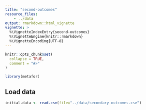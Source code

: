 ```yaml
---
title: "second-outcomes"
resource_files:
    - ../data
output: rmarkdown::html_vignette
vignette: >
  %\VignetteIndexEntry{second-outcomes}
  %\VignetteEngine{knitr::rmarkdown}
  %\VignetteEncoding{UTF-8}
---
```


```r
knitr::opts_chunk$set(
  collapse = TRUE,
  comment = "#>"
)
```



```r
library(metafor)
```



## Load data
```r
initial.data <- read.csv(file="../data/secondary-outcomes.csv")
```
